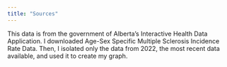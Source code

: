 ```yaml
---
title: "Sources"
---
```


This data is from the government of Alberta's Interactive Health Data Application. I downloaded Age-Sex Specific Multiple Sclerosis Incidence Rate Data. Then, I isolated only the data from 2022, the most recent data available, and used it to create my graph.    
